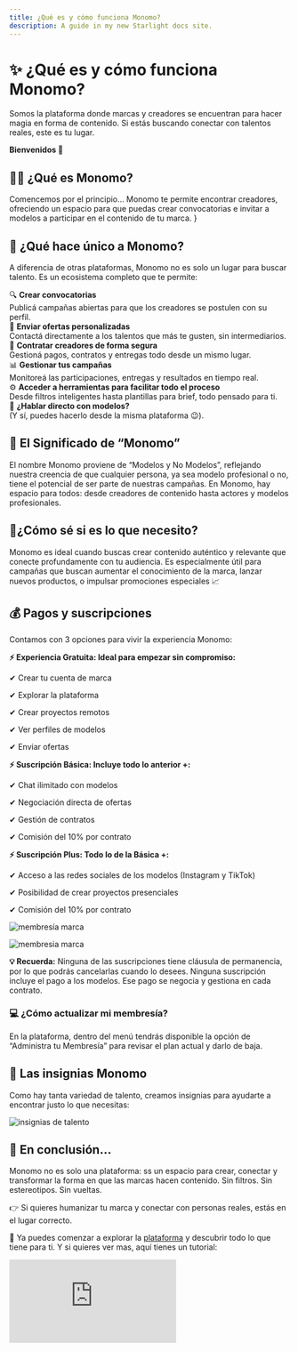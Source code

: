 ```yaml
---
title: ¿Qué es y cómo funciona Monomo?
description: A guide in my new Starlight docs site.
---
```

# ✨ ¿Qué es y cómo funciona Monomo?

Somos la plataforma donde marcas y creadores se encuentran para hacer magia en forma de contenido. Si estás buscando conectar con talentos reales, este es tu lugar.

**Bienvenidos 🤩**

## 👨‍🎨 ¿Qué es Monomo?

Comencemos por el principio… Monomo te permite encontrar creadores, ofreciendo un espacio para que puedas crear convocatorias e invitar a modelos a participar en el contenido de tu marca. }

## 💎 ¿Qué hace único a Monomo?

A diferencia de otras plataformas, Monomo no es solo un lugar para buscar talento.
Es un ecosistema completo que te permite:

<div style={{ display: 'grid', gap: '16px', gridTemplateColumns: '1fr 1fr', marginTop: '24px' }}>

  <div style={{ borderLeft: '6px solid #fe5b4c', borderRadius: '12px', padding: '16px', backgroundColor: '#fdfdfd' }}>
    🔍 <strong>Crear convocatorias</strong><br/>
    Publicá campañas abiertas para que los creadores se postulen con su perfil.
  </div>

  <div style={{ borderLeft: '6px solid #fe5b4c', borderRadius: '12px', padding: '16px', backgroundColor: '#fdfdfd' }}>
    🤙 <strong>Enviar ofertas personalizadas</strong><br/>
    Contactá directamente a los talentos que más te gusten, sin intermediarios.
  </div>

  <div style={{ borderLeft: '6px solid #fe5b4c', borderRadius: '12px', padding: '16px', backgroundColor: '#fdfdfd' }}>
    🤝 <strong>Contratar creadores de forma segura</strong><br/>
    Gestioná pagos, contratos y entregas todo desde un mismo lugar.
  </div>

  <div style={{ borderLeft: '6px solid #fe5b4c', borderRadius: '12px', padding: '16px', backgroundColor: '#fdfdfd' }}>
    📊 <strong>Gestionar tus campañas</strong><br/>
    Monitoreá las participaciones, entregas y resultados en tiempo real.
  </div>

  <div style={{ borderLeft: '6px solid #fe5b4c', borderRadius: '12px', padding: '16px', backgroundColor: '#fdfdfd' }}>
    ⚙️ <strong>Acceder a herramientas para facilitar todo el proceso</strong><br/>
    Desde filtros inteligentes hasta plantillas para brief, todo pensado para ti.
  </div>

  <div style={{ borderLeft: '6px solid #fe5b4c', borderRadius: '12px', padding: '16px', backgroundColor: '#fdfdfd' }}>
    📲 <strong>¿Hablar directo con modelos?</strong><br/>
    (Y sí, puedes hacerlo desde la misma plataforma 😉).
  </div>

</div>


## 🤳 El Significado de “Monomo”

El nombre Monomo proviene de “Modelos y No Modelos”, reflejando nuestra creencia de que cualquier persona, ya sea modelo profesional o no, tiene el potencial de ser parte de nuestras campañas. En Monomo, hay espacio para todos: desde creadores de contenido hasta actores y modelos profesionales.

## 🤔¿Cómo sé si es lo que necesito?

Monomo es ideal cuando buscas crear contenido auténtico y relevante que conecte profundamente con tu audiencia. Es especialmente útil para campañas que buscan aumentar el conocimiento de la marca, lanzar nuevos productos, o impulsar promociones especiales 📈

## 💰 Pagos y suscripciones

Contamos con 3 opciones para vivir la experiencia Monomo:

<div style={{
  borderLeft: '6px solid #37feb5',
  borderRadius: '12px',
  padding: '16px',
  backgroundColor: '#fff',
  boxShadow: '0 2px 8px rgba(0,0,0,0.05)',
  marginBottom: '16px',
  lineHeight: '1.8'
}}>
  <p style={{ margin: 0 }}><strong>⚡ Experiencia Gratuita: Ideal para empezar sin compromiso:</strong></p>
  <p style={{ margin: 0 }}>✔ Crear tu cuenta de marca</p>
  <p style={{ margin: 0 }}>✔ Explorar la plataforma</p>
  <p style={{ margin: 0 }}>✔ Crear proyectos remotos</p>
  <p style={{ margin: 0 }}>✔ Ver perfiles de modelos</p>
  <p style={{ margin: 0 }}>✔ Enviar ofertas</p>
</div>

<div style={{
  borderLeft: '6px solid #37feb5',
  borderRadius: '12px',
  padding: '16px',
  backgroundColor: '#fff',
  boxShadow: '0 2px 8px rgba(0,0,0,0.05)',
  marginBottom: '16px',
  lineHeight: '1.8'
}}>
  <p style={{ margin: 0 }}><strong>⚡ Suscripción Básica: Incluye todo lo anterior +:</strong></p>
  <p style={{ margin: 0 }}>✔ Chat ilimitado con modelos</p>
  <p style={{ margin: 0 }}>✔ Negociación directa de ofertas</p>
  <p style={{ margin: 0 }}>✔ Gestión de contratos</p>
  <p style={{ margin: 0 }}>✔ Comisión del 10% por contrato</p>
</div>

<div style={{
  borderLeft: '6px solid #37feb5',
  borderRadius: '12px',
  padding: '16px',
  backgroundColor: '#fff',
  boxShadow: '0 2px 8px rgba(0,0,0,0.05)',
  marginBottom: '16px',
  lineHeight: '1.8'
}}>
  <p style={{ margin: 0 }}><strong>⚡ Suscripción Plus: Todo lo de la Básica +:</strong></p>
  <p style={{ margin: 0 }}>✔ Acceso a las redes sociales de los modelos (Instagram y TikTok)</p>
  <p style={{ margin: 0 }}>✔ Posibilidad de crear proyectos presenciales</p>
  <p style={{ margin: 0 }}>✔ Comisión del 10% por contrato</p>
</div>

<div style={{ display: 'flex', justifyContent: 'center', marginBottom: '16px' }}>
  <img src="/images/membresia-marca.png" alt="membresía marca" style={{ width: '420px', maxWidth: '90%' }} />
</div>

![membresia marca](/images/membresia-marca.png)


**💡 Recuerda:**  Ninguna de las suscripciones tiene cláusula de permanencia, por lo que podrás cancelarlas cuando lo desees.
Ninguna suscripción incluye el pago a los modelos. Ese pago se negocia y gestiona en cada contrato.

### 💻 ¿Cómo actualizar mi membresía?

En la plataforma, dentro del menú tendrás disponible la opción de “Administra tu Membresía” para revisar el plan actual y darlo de baja. 

## 🏅 Las insignias Monomo

Como hay tanta variedad de talento, creamos insignias para ayudarte a encontrar justo lo que necesitas:


![insignias de talento](/images/insginias-talento.png)

## 🎯 En conclusión…

Monomo no es solo una plataforma: ss un espacio para crear, conectar y transformar la forma en que las marcas hacen contenido. Sin filtros. Sin estereotipos. Sin vueltas.

👉 Si quieres humanizar tu marca y conectar con personas reales, estás en el lugar correcto.

🎥 Ya puedes comenzar a explorar la [plataforma](https://app.monomo.com.co/) y descubrir todo lo que tiene para ti. Y si quieres ver mas, aquí tienes un tutorial:

<div
  style={{
    position: 'relative',
    paddingBottom: '50%',
    height: 0,
    maxWidth: '560px',
    margin: '24px auto',
  }}
>
  <iframe
    src="https://www.youtube.com/embed/MaHkyn8daVk"
    frameBorder="0"
    allow="accelerometer; autoplay; clipboard-write; encrypted-media; gyroscope; picture-in-picture"
    allowFullScreen
    style={{
      position: 'absolute',
      top: 0,
      left: 0,
      width: '100%',
      height: '100%',
      borderRadius: '12px',
    }}
  />
</div>

**¡Gracias por ser parte de nuestra comunidad! 💜**


